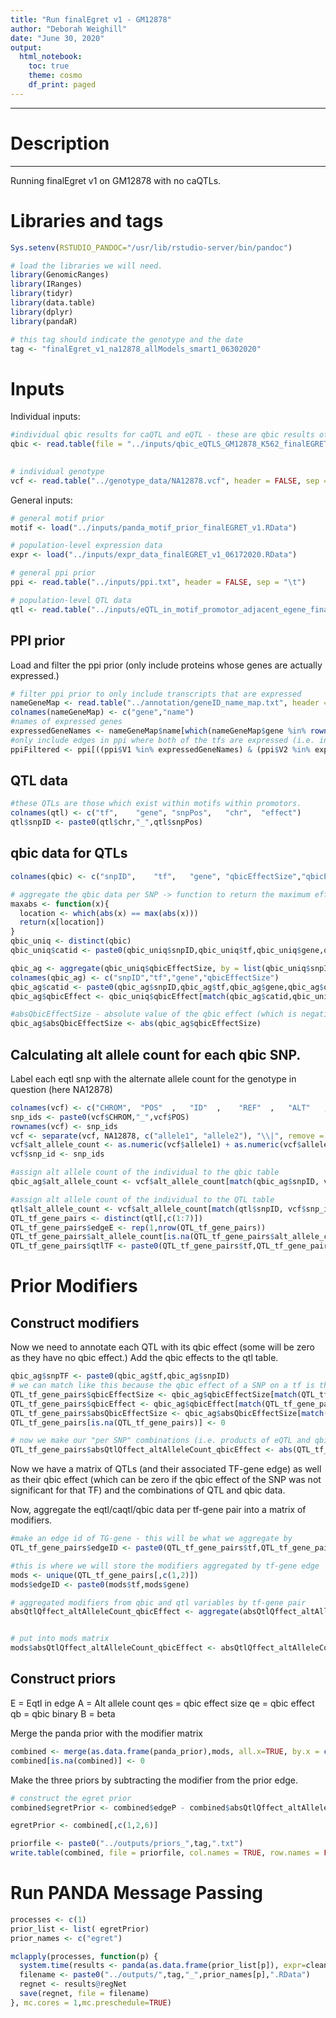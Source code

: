 ```yaml
---
title: "Run finalEgret v1 - GM12878"
author: "Deborah Weighill"
date: "June 30, 2020"
output:
  html_notebook:
    toc: true
    theme: cosmo
    df_print: paged
---
```

___
# Description
___

Running finalEgret v1 on GM12878 with no caQTLs.

# Libraries and tags
```r
Sys.setenv(RSTUDIO_PANDOC="/usr/lib/rstudio-server/bin/pandoc")

# load the libraries we will need.
library(GenomicRanges)
library(IRanges)
library(tidyr)
library(data.table)
library(dplyr)
library(pandaR)

# this tag should indicate the genotype and the date
tag <- "finalEgret_v1_na12878_allModels_smart1_06302020"
```

# Inputs

Individual inputs:
```r

#individual qbic results for caQTL and eQTL - these are qbic results of qtls which are (1) in motifs within the promotor region of genes (2) for eQTLs, the eGene is the adjacent gene, for caQTLs, the accessibility region overlaps the motif, (3) the vcf file of the individual(s) in question contains the QTL as an alternate allele and (4) the qbic effect is negative, is predicted from human pbms and predicts a change in binding.
qbic <- read.table(file = "../inputs/qbic_eQTLS_GM12878_K562_finalEGRET_v1_06302020_allModels_smart1.txt", header = FALSE)

  
# individual genotype
vcf <- read.table("../genotype_data/NA12878.vcf", header = FALSE, sep = "\t")
```

General inputs:
```r

# general motif prior
motif <- load("../inputs/panda_motif_prior_finalEGRET_v1.RData")

# population-level expression data
expr <- load("../inputs/expr_data_finalEGRET_v1_06172020.RData")

# general ppi prior
ppi <- read.table("../inputs/ppi.txt", header = FALSE, sep = "\t")

# population-level QTL data
qtl <- read.table("../inputs/eQTL_in_motif_promotor_adjacent_egene_finalEGRET_v1_06172020.txt", header = FALSE)

```

## PPI prior
Load and filter the ppi prior (only include proteins whose genes are actually expressed.)
```r
# filter ppi prior to only include transcripts that are expressed
nameGeneMap <- read.table("../annotation/geneID_name_map.txt", header = FALSE)
colnames(nameGeneMap) <- c("gene","name")
#names of expressed genes
expressedGeneNames <- nameGeneMap$name[which(nameGeneMap$gene %in% rownames(clean_data))]
#only include edges in ppi where both of the tfs are expressed (i.e. in the above list)
ppiFiltered <- ppi[((ppi$V1 %in% expressedGeneNames) & (ppi$V2 %in% expressedGeneNames)),]
```

## QTL data
```r
#these QTLs are those which exist within motifs within promotors.
colnames(qtl) <- c("tf",	"gene", "snpPos",	"chr",	"effect")
qtl$snpID <- paste0(qtl$chr,"_",qtl$snpPos)
```

## qbic data for QTLs
```r
colnames(qbic) <- c("snpID",	"tf",	"gene",	"qbicEffectSize","qbicEffect")

# aggregate the qbic data per SNP -> function to return the maximum effect size of a qbic SNP 
maxabs <- function(x){
  location <- which(abs(x) == max(abs(x)))
  return(x[location])
}
qbic_uniq <- distinct(qbic)
qbic_uniq$catid <- paste0(qbic_uniq$snpID,qbic_uniq$tf,qbic_uniq$gene,qbic_uniq$qbicEffectSize)

qbic_ag <- aggregate(qbic_uniq$qbicEffectSize, by = list(qbic_uniq$snpID,qbic_uniq$tf,qbic_uniq$gene), FUN = maxabs)
colnames(qbic_ag) <- c("snpID","tf","gene","qbicEffectSize")
qbic_ag$catid <- paste0(qbic_ag$snpID,qbic_ag$tf,qbic_ag$gene,qbic_ag$qbicEffectSize)
qbic_ag$qbicEffect <- qbic_uniq$qbicEffect[match(qbic_ag$catid,qbic_uniq$catid)]

#absQbicEffectSize - absolute value of the qbic effect (which is negative)
qbic_ag$absQbicEffectSize <- abs(qbic_ag$qbicEffectSize)
```


## Calculating alt allele count for each qbic SNP.
Label each eqtl snp with the alternate allele count for the genotype in question (here NA12878)
```r
colnames(vcf) <- c("CHROM",  "POS"  ,   "ID"  ,    "REF"  ,   "ALT"   ,  "QUAL"   , "FILTER" , "INFO"   , "FORMAT", "NA12878")
snp_ids <- paste0(vcf$CHROM,"_",vcf$POS)
rownames(vcf) <- snp_ids
vcf <- separate(vcf, NA12878, c("allele1", "allele2"), "\\|", remove = TRUE)
vcf$alt_allele_count <- as.numeric(vcf$allele1) + as.numeric(vcf$allele2)
vcf$snp_id <- snp_ids

#assign alt allele count of the individual to the qbic table
qbic_ag$alt_allele_count <- vcf$alt_allele_count[match(qbic_ag$snpID, vcf$snp_id)]

#assign alt allele count of the individual to the QTL table
qtl$alt_allele_count <- vcf$alt_allele_count[match(qtl$snpID, vcf$snp_id)]
QTL_tf_gene_pairs <- distinct(qtl[,c(1:7)])
QTL_tf_gene_pairs$edgeE <- rep(1,nrow(QTL_tf_gene_pairs))
QTL_tf_gene_pairs$alt_allele_count[is.na(QTL_tf_gene_pairs$alt_allele_count)] <- 0
QTL_tf_gene_pairs$qtlTF <- paste0(QTL_tf_gene_pairs$tf,QTL_tf_gene_pairs$snpID)
```


# Prior Modifiers

## Construct modifiers

Now we need to annotate each QTL with its qbic effect (some will be zero as they have no qbic effect.) Add the qbic effects to the qtl table.

```r

qbic_ag$snpTF <- paste0(qbic_ag$tf,qbic_ag$snpID)
# we can match like this because the qbic effect of a SNP on a tf is the same no matter what nearby gene it is assigned to.
QTL_tf_gene_pairs$qbicEffectSize <- qbic_ag$qbicEffectSize[match(QTL_tf_gene_pairs$qtlTF, qbic_ag$snpTF)]
QTL_tf_gene_pairs$qbicEffect <- qbic_ag$qbicEffect[match(QTL_tf_gene_pairs$qtlTF, qbic_ag$snpTF)]
QTL_tf_gene_pairs$absQbicEffectSize <- qbic_ag$absQbicEffectSize[match(QTL_tf_gene_pairs$qtlTF, qbic_ag$snpTF)]
QTL_tf_gene_pairs[is.na(QTL_tf_gene_pairs)] <- 0

# now we make our "per SNP" combinations (i.e. products of eQTL and qbic variables)
QTL_tf_gene_pairs$absQtlQffect_altAlleleCount_qbicEffect <- abs(QTL_tf_gene_pairs$effect) * QTL_tf_gene_pairs$alt_allele_count * QTL_tf_gene_pairs$qbicEffect

```

Now we have a matrix of QTLs (and their associated TF-gene edge) as well as their qbic effect (which can be zero if the qbic effect of the SNP was not significant for that TF) and the combinations of QTL and qbic data.

Now, aggregate the eqtl/caqtl/qbic data per tf-gene pair into a matrix of modifiers. 

```r
#make an edge id of TG-gene - this will be what we aggregate by
QTL_tf_gene_pairs$edgeID <- paste0(QTL_tf_gene_pairs$tf,QTL_tf_gene_pairs$gene)

#this is where we will store the modifiers aggregated by tf-gene edge
mods <- unique(QTL_tf_gene_pairs[,c(1,2)])
mods$edgeID <- paste0(mods$tf,mods$gene)

# aggregated modifiers from qbic and qtl variables by tf-gene pair
absQtlQffect_altAlleleCount_qbicEffect <- aggregate(absQtlQffect_altAlleleCount_qbicEffect ~ edgeID, data=QTL_tf_gene_pairs, FUN=sum)


# put into mods matrix
mods$absQtlQffect_altAlleleCount_qbicEffect <- absQtlQffect_altAlleleCount_qbicEffect$absQtlQffect_altAlleleCount_qbicEffect[match(mods$edgeID, absQtlQffect_altAlleleCount_qbicEffect$edgeID)]
```


## Construct priors

E = Eqtl in edge
A = Alt allele count
qes = qbic effect size
qe = qbic effect
qb = qbic binary
B = beta

Merge the panda prior with the modifier matrix
```r
combined <- merge(as.data.frame(panda_prior),mods, all.x=TRUE, by.x = c(1,2),by.y = c(1,2))
combined[is.na(combined)] <- 0
```

Make the three priors by subtracting the modifier from the prior edge.
```r
# construct the egret prior
combined$egretPrior <- combined$edgeP - combined$absQtlQffect_altAlleleCount_qbicEffect

egretPrior <- combined[,c(1,2,6)]

priorfile <- paste0("../outputs/priors_",tag,".txt")
write.table(combined, file = priorfile, col.names = TRUE, row.names = FALSE, sep = "\t", quote = FALSE)
```


# Run PANDA Message Passing 

```r
processes <- c(1)
prior_list <- list( egretPrior)
prior_names <- c("egret")

mclapply(processes, function(p) {
  system.time(results <- panda(as.data.frame(prior_list[p]), expr=clean_data, ppi=ppiFiltered,progress=TRUE, remove.missing.ppi = TRUE, remove.missing.motif = TRUE, remove.missing.genes = TRUE))
  filename <- paste0("../outputs/",tag,"_",prior_names[p],".RData")
  regnet <- results@regNet
  save(regnet, file = filename)
}, mc.cores = 1,mc.preschedule=TRUE)
```
